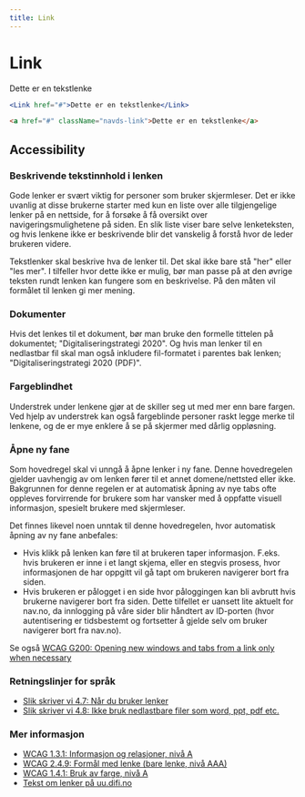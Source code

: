 ```yaml
---
title: Link
---
```



# Link

<Example>
  <Link href="#">Dette er en tekstlenke</Link>
</Example>

```jsx type=react
<Link href="#">Dette er en tekstlenke</Link>
```

```html type=html
<a href="#" className="navds-link">Dette er en tekstlenke</a>
```

## Accessibility

### Beskrivende tekstinnhold i lenken

Gode lenker er svært viktig for personer som bruker skjermleser. Det er ikke uvanlig at disse brukerne starter med kun en liste over alle tilgjengelige lenker på en nettside, for å forsøke å få oversikt over navigeringsmulighetene på siden. En slik liste viser bare selve lenketeksten, og hvis lenkene ikke er beskrivende blir det vanskelig å forstå hvor de leder brukeren videre.

Tekstlenker skal beskrive hva de lenker til. Det skal ikke bare stå "her" eller "les mer". I tilfeller hvor dette ikke er mulig, bør man passe på at den øvrige teksten rundt lenken kan fungere som en beskrivelse. På den måten vil formålet til lenken gi mer mening.

### Dokumenter

Hvis det lenkes til et dokument, bør man bruke den formelle tittelen på dokumentet; "Digitaliseringstrategi 2020". Og hvis man lenker til en nedlastbar fil skal man også inkludere fil-formatet i parentes bak lenken; "Digitaliseringstrategi 2020 (PDF)".

### Fargeblindhet

Understrek under lenkene gjør at de skiller seg ut med mer enn bare fargen. Ved hjelp av understrek kan også fargeblinde personer raskt legge merke til lenkene, og de er mye enklere å se på skjermer med dårlig oppløsning.

### Åpne ny fane

Som hovedregel skal vi unngå å åpne lenker i ny fane. Denne hovedregelen gjelder uavhengig av om lenken fører til et annet domene/nettsted eller ikke. Bakgrunnen for denne regelen er at automatisk åpning av nye tabs ofte oppleves forvirrende for brukere som har vansker med å oppfatte visuell informasjon, spesielt brukere med skjermleser.

Det finnes likevel noen unntak til denne hovedregelen, hvor automatisk åpning av ny fane anbefales:

- Hvis klikk på lenken kan føre til at brukeren taper informasjon. F.eks. hvis brukeren er inne i et langt skjema, eller en stegvis prosess, hvor informasjonen de har oppgitt vil gå tapt om brukeren navigerer bort fra siden.
- Hvis brukeren er pålogget i en side hvor påloggingen kan bli avbrutt hvis brukerne navigerer bort fra siden. Dette tilfellet er uansett lite aktuelt for nav.no, da innlogging på våre sider blir håndtert av ID-porten (hvor autentisering er tidsbestemt og fortsetter å gjelde selv om bruker navigerer bort fra nav.no).

Se også [WCAG G200: Opening new windows and tabs from a link only when necessary](https://www.w3.org/TR/WCAG20-TECHS/G200.html)

### Retningslinjer for språk

- [Slik skriver vi 4.7: Når du bruker lenker](/resources/language#4.7-når-du-bruker-lenker)
- [Slik skriver vi 4.8: Ikke bruk nedlastbare filer som word, ppt, pdf etc.](/resources/language#4.8-ikke-bruk-nedlastbare-filer-som-word,-ppt,-pdf-etc.)

### Mer informasjon

- [WCAG 1.3.1: Informasjon og relasjoner, nivå A](https://uu.difi.no/krav-og-regelverk/wcag-20-standarden/131-informasjon-og-relasjoner-niva)
- [WCAG 2.4.9: Formål med lenke (bare lenke, nivå AAA)](https://uu.difi.no/krav-og-regelverk/wcag-20-standarden/ikke-lovpalagte-krav/249-formal-med-lenke-bare-lenke-niva-aaa)
- [WCAG 1.4.1: Bruk av farge, nivå A](https://uu.difi.no/krav-og-regelverk/wcag-20-standarden/141-bruk-av-farge-niva)
- [Tekst om lenker på uu.difi.no](https://uu.difi.no/krav-og-regelverk/losningsforslag-web/lenker)
